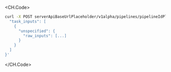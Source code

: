 <CH.Code>

```sh cURL(url)
curl -X POST serverApiBaseUrlPlaceholder/v1alpha/pipelines/pipelineIdPlaceholder/trigger -d '{
  "task_inputs": [
    {
      "unspecified": {
        "raw_inputs": [...]
      }
    }
  ]
}'
```

</CH.Code>
